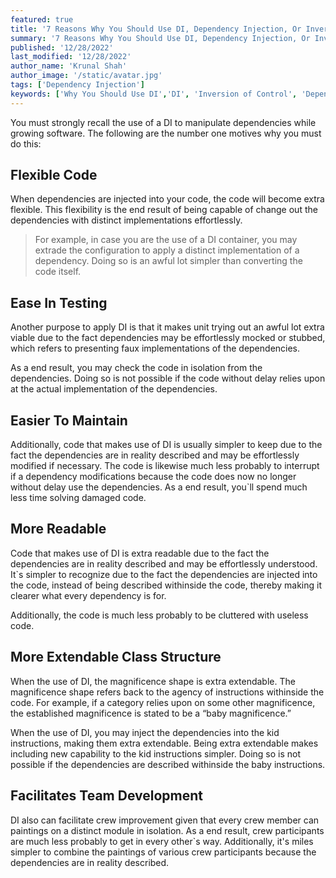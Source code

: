 ```yaml
---
featured: true
title: '7 Reasons Why You Should Use DI, Dependency Injection, Or Inversion Of Control'
summary: '7 Reasons Why You Should Use DI, Dependency Injection, Or Inversion Of Control, You must strongly recall the use of a DI to manipulate dependencies while growing software. The following are the number one motives why you must do this'
published: '12/28/2022'
last_modified: '12/28/2022'
author_name: 'Krunal Shah'
author_image: '/static/avatar.jpg'
tags: ['Dependency Injection']
keywords: ['Why You Should Use DI','DI', 'Inversion of Control', 'Dependency Injection', 'DI pattern', 'IoC', 'injector', 'dependency injection pattern', 'Injectors', '7 reasons']
---
```


You must strongly recall the use of a DI to manipulate dependencies while growing software. The following are the number one motives why you must do this:

## Flexible Code
When dependencies are injected into your code, the code will become extra flexible. This flexibility is the end result of being capable of change out the dependencies with distinct implementations effortlessly.

> For example, in case you are the use of a DI container, you may extrade the configuration to apply a distinct implementation of a dependency. Doing so is an awful lot simpler than converting the code itself.

## Ease In Testing
Another purpose to apply DI is that it makes unit trying out an awful lot extra viable due to the fact dependencies may be effortlessly mocked or stubbed, which refers to presenting faux implementations of the dependencies.

As a end result, you may check the code in isolation from the dependencies. Doing so is not possible if the code without delay relies upon at the actual implementation of the dependencies.

## Easier To Maintain
Additionally, code that makes use of DI is usually simpler to keep due to the fact the dependencies are in reality described and may be effortlessly modified if necessary. The code is likewise much less probably to interrupt if a dependency modifications because the code does now no longer without delay use the dependencies. As a end result, you`ll spend much less time solving damaged code.

## More Readable
Code that makes use of DI is extra readable due to the fact the dependencies are in reality described and may be effortlessly understood. It`s simpler to recognize due to the fact the dependencies are injected into the code, instead of being described withinside the code, thereby making it clearer what every dependency is for.

Additionally, the code is much less probably to be cluttered with useless code.

## More Extendable Class Structure
When the use of DI, the magnificence shape is extra extendable. The magnificence shape refers back to the agency of instructions withinside the code. For example, if a category relies upon on some other magnificence, the established magnificence is stated to be a “baby magnificence.”

When the use of DI, you may inject the dependencies into the kid instructions, making them extra extendable. Being extra extendable makes including new capability to the kid instructions simpler. Doing so is not possible if the dependencies are described withinside the baby instructions.

## Facilitates Team Development
DI also can facilitate crew improvement given that every crew member can paintings on a distinct module in isolation. As a end result, crew participants are much less probably to get in every other`s way. Additionally, it's miles simpler to combine the paintings of various crew participants because the dependencies are in reality described.